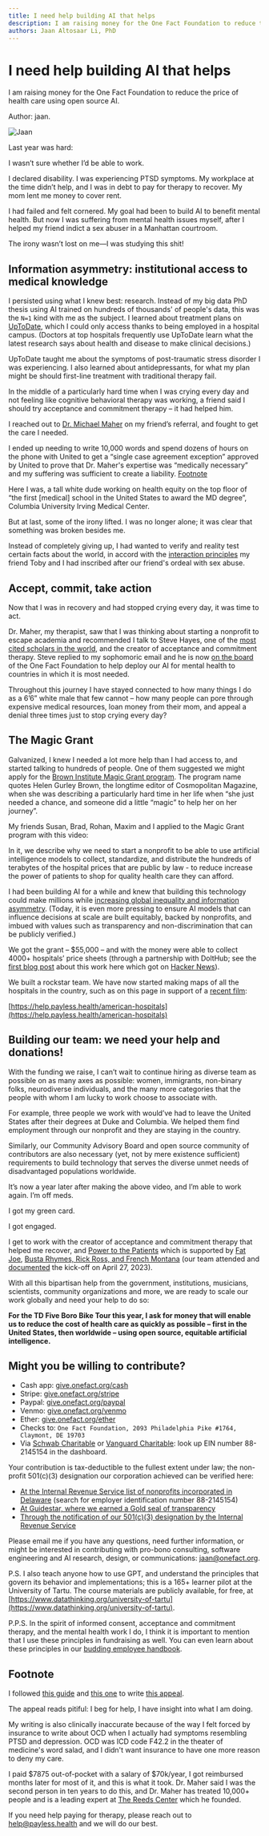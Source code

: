 ```yaml
---
title: I need help building AI that helps
description: I am raising money for the One Fact Foundation to reduce the price of health care using open source AI.
authors: Jaan Altosaar Li, PhD
---
```



<style global jsx>{`
  img {
    aspect-ratio: 12/6.3;
    object-fit: contain;
  }
`}</style>

# I need help building AI that helps
I am raising money for the One Fact Foundation to reduce the price of health care using open source AI.

Author: jaan.

![Jaan](/images/five-boro-bike-tour/jaan.jpg "Jaan")

Last year was hard:

I wasn’t sure whether I’d be able to work.

I declared disability. I was experiencing PTSD symptoms. My workplace at the time didn’t help, and I was in debt to pay for therapy to recover. My mom lent me money to cover rent. 

I had failed and felt cornered. My goal had been to build AI to benefit mental health. But now I was suffering from mental health issues myself, after I helped my friend indict a sex abuser in a Manhattan courtroom.

The irony wasn’t lost on me—I was studying this shit!

## Information asymmetry: institutional access to medical knowledge

I persisted using what I knew best: research. Instead of my big data PhD thesis using AI trained on hundreds of thousands' of people's data, this was the `N=1` kind with me as the subject. I learned about treatment plans on [UpToDate](https://www.uptodate.com/contents/unipolar-major-depression-in-adults-choosing-initial-treatment), which I could only access thanks to being employed in a hospital campus. (Doctors at top hospitals frequently use UpToDate learn what the latest research says about health and disease to make clinical decisions.) 

UpToDate taught me about the symptoms of post-traumatic stress disorder I was experiencing. I also learned about antidepressants, for what my plan might be should first-line treatment with traditional therapy fail.

In the middle of a particularly hard time when I was crying every day and not feeling like cognitive behavioral therapy was working, a friend said I should try acceptance and commitment therapy – it had helped him.

I reached out to [Dr. Michael Maher](https://thereedscenter.com/who-we-are/) on my friend’s referral, and fought to get the care I needed.

I ended up needing to write 10,000 words and spend dozens of hours on the phone with United to get a “single case agreement exception” approved by United to prove that Dr. Maher's expertise was “medically necessary” and my suffering was sufficient to create a liability. [Footnote](#footnote) 

Here I was, a tall white dude working on health equity on the top floor of “the first [medical] school in the United States to award the MD degree”, Columbia University Irving Medical Center.

But at last, some of the irony lifted. I was no longer alone; it was clear that something was broken besides me.

Instead of completely giving up, I had wanted to verify and reality test certain facts about the world, in accord with the [interaction principles](interactionprinciples.org) my friend Toby and I had inscribed after our friend's ordeal with sex abuse.

## Accept, commit, take action

Now that I was in recovery and had stopped crying every day, it was time to act. 

Dr. Maher, my therapist, saw that I was thinking about starting a nonprofit to escape academia and recommended I talk to Steve Hayes, one of the [most cited scholars in the world](https://en.wikipedia.org/wiki/Steven_C._Hayes), and the creator of acceptance and commitment therapy. Steve replied to my sophomoric email and he is now [on the board](https://www.onefact.org/team) of the One Fact Foundation to help deploy our AI for mental health to countries in which it is most needed. 

Throughout this journey I have stayed connected to how many things I do as a 6’6” white male that few cannot – how many people can pore through expensive medical resources, loan money from their mom, and appeal a denial three times just to stop crying every day?

## The Magic Grant

Galvanized, I knew I needed a lot more help than I had access to, and started talking to hundreds of people. One of them suggested we might apply for the [Brown Institute Magic Grant program](https://brown.columbia.edu/propose/). The program name quotes Helen Gurley Brown, the longtime editor of Cosmopolitan Magazine, when she was describing a particularly hard time in her life when “she just needed a chance, and someone did a little “magic” to help her on her journey”.

My friends Susan, Brad, Rohan, Maxim and I applied to the Magic Grant program with this video: 

<Bleed>
    <YouTube youTubeId="gLEJ1m0fY-o" />
</Bleed>

In it, we describe why we need to start a nonprofit to be able to use artificial intelligence models to collect, standardize, and distribute the hundreds of terabytes of the hospital prices that are public by law - to reduce increase the power of patients to shop for quality health care they can afford.

I had been building AI for a while and knew that building this technology could make millions while [increasing global inequality and information asymmetry](https://jaan.io/my-friend-radicalized-this-made-me-rethink-how-i-build-AI/). (Today, it is even more pressing to ensure AI models that can influence decisions at scale are built equitably, backed by nonprofits, and imbued with values such as transparency and non-discrimination that can be publicly verified.) 

We got the grant – \$55,000 – and with the money were able to collect 4000+ hospitals’ price sheets (through a partnership with DoltHub; see the [first blog post](https://www.dolthub.com/blog/2022-12-02-open-source-hospital-price-transparency/) about this work here which got on [Hacker News](https://news.ycombinator.com/item?id=33882506)). 

We built a rockstar team. We have now started making maps of all the hospitals in the country, such as on this page in support of a [recent film](https://www.youtube.com/watch?v=DqUs1GUgHB4):

[https://help.payless.health/american-hospitals](https://help.payless.health/american-hospitals)

## Building our team: we need your help and donations! 

With the funding we raise, I can’t wait to continue hiring as diverse team as possible on as many axes as possible: women, immigrants, non-binary folks, neurodiverse individuals, and the many more categories that the people with whom I am lucky to work choose to associate with.

For example, three people we work with would’ve had to leave the United States after their degrees at Duke and Columbia. We helped them find employment through our nonprofit and they are staying in the country. 

Similarly, our Community Advisory Board and open source community of contributors are also necessary (yet, not by mere existence sufficient) requirements to build technology that serves the diverse unmet needs of disadvantaged populations worldwide.

It’s now a year later after making the above video, and I’m able to work again. I’m off meds. 

I got my green card. 

I got engaged.

I get to work with the creator of acceptance and commitment therapy that helped me recover, and [Power to the Patients](powertothepatients.org) which is supported by [Fat Joe](https://www.youtube.com/watch?v=Ede6FDFrO0Y), [Busta Rhymes, Rick Ross, and French Montana](https://www.billboard.com/music/music-news/fat-joe-health-care-rights-capitol-hill-1235316356/) (our team attended and [documented](https://www.onefact.org/powertothepatients) the kick-off on April 27, 2023).

With all this bipartisan help from the government, institutions, musicians, scientists, community organizations and more, we are ready to scale our work globally and need your help to do so: 

**For the TD Five Boro Bike Tour this year, I ask for money that will enable us to reduce the cost of health care as quickly as possible – first in the United States, then worldwide – using open source, equitable artificial intelligence.**

## Might you be willing to contribute?

* Cash app: [give.onefact.org/cash](https://give.onefact.org/cash)
* Stripe: [give.onefact.org/stripe](https://give.onefact.org/stripe)  
* Paypal: [give.onefact.org/paypal](https://give.onefact.org/paypal)
* Venmo: [give.onefact.org/venmo](https://give.onefact.org/venmo)
* Ether: [give.onefact.org/ether](https://give.onefact.org/ether)  
* Checks to: `One Fact Foundation, 2093 Philadelphia Pike #1764, Claymont, DE 19703`
* Via [Schwab Charitable](schwabcharitable.org) or [Vanguard Charitable](vanguardcharitable.org): look up EIN number 88-2145154 in the dashboard.

Your contribution is tax-deductible to the fullest extent under law; the non-profit 501(c)(3) designation our corporation achieved can be verified here:

- [At the Internal Revenue Service list of nonprofits incorporated in Delaware](https://www.irs.gov/pub/irs-soi/eo_de.csv) (search for employer identification number 88-2145154)  
- [At Guidestar, where we earned a Gold seal of transparency](https://www.guidestar.org/profile/88-2145154)
- [Through the notification of our 501(c)(3) designation by the Internal Revenue Service](https://www.onefact.org/internal-revenue-service_501c3_designation.pdf)

Please email me if you have any questions, need further information, or might be interested in contributing with pro-bono consulting, software engineering and AI research, design, or communications: [jaan@onefact.org](mailto:jaan@onefact.org).

P.S. I also teach anyone how to use GPT, and understand the principles that govern its behavior and implementations; this is a 165+ learner pilot at the University of Tartu. The course materials are publicly available, for free, at [https://www.datathinking.org/university-of-tartu](https://www.datathinking.org/university-of-tartu).

P.P.S. In the spirit of informed consent, acceptance and commitment therapy, and the mental health work I do, I think it is important to mention that I use these principles in fundraising as well. You can even learn about these principles in our [budding employee handbook](https://help.onefact.org/once-upon). 

## Footnote

I followed [this guide](https://www.kcanxiety.com/media/documents/Penzel_FightForYourRights.pdf) and [this one](https://bit.ly/single-case-agreements) to write [this appeal](https://www.jaan.li/altosaar-single-case-agreement-second-appeal-redacted.pdf). 

The appeal reads pitiful: I beg for help, I have insight into what I am doing.

My writing is also clinically inaccurate because of the way I felt forced by insurance to write about OCD when I actually had symptoms resembling PTSD and depression. OCD was ICD code F42.2 in the theater of medicine's word salad, and I didn't want insurance to have one more reason to deny my care. 

I paid \$7875 out-of-pocket with a salary of \$70k/year, I got reimbursed months later for most of it, and this is what it took. Dr. Maher said I was the second person in ten years to do this, and Dr. Maher has treated 10,000+ people and is a leading expert at [The Reeds Center](https://thereedscenter.com/) which he founded. 

If you need help paying for therapy, please reach out to [help@payless.health](mailto:help@payless.health) and we will do our best.